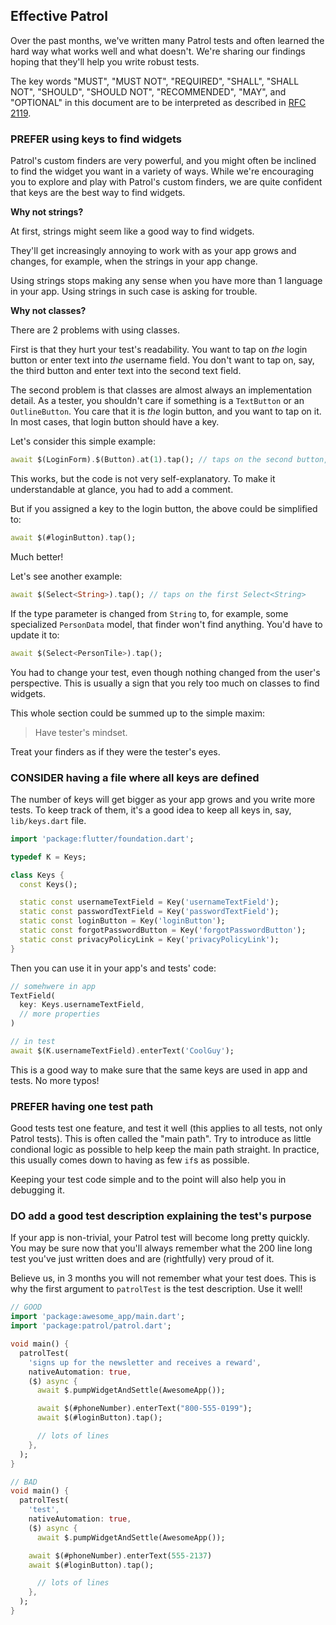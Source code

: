 ## Effective Patrol

Over the past months, we've written many Patrol tests and often learned the hard
way what works well and what doesn't. We're sharing our findings hoping that
they'll help you write robust tests.

The key words "MUST", "MUST NOT", "REQUIRED", "SHALL", "SHALL NOT", "SHOULD",
"SHOULD NOT", "RECOMMENDED", "MAY", and "OPTIONAL" in this document are to be
interpreted as described in [RFC 2119][rfc2119].

### PREFER using keys to find widgets

Patrol's custom finders are very powerful, and you might often be inclined to
find the widget you want in a variety of ways. While we're encouraging you to
explore and play with Patrol's custom finders, we are quite confident that keys
are the best way to find widgets.

**Why not strings?**

At first, strings might seem like a good way to find widgets.

They'll get increasingly annoying to work with as your app grows and changes,
for example, when the strings in your app change.

Using strings stops making any sense when you have more than 1 language in your
app. Using strings in such case is asking for trouble.

**Why not classes?**

There are 2 problems with using classes.

First is that they hurt your test's readability. You want to tap on _the_ login
button or enter text into _the_ username field. You don't want to tap on, say,
the third button and enter text into the second text field.

The second problem is that classes are almost always an implementation detail.
As a tester, you shouldn't care if something is a `TextButton` or an
`OutlineButton`. You care that it is _the_ login button, and you want to tap on
it. In most cases, that login button should have a key.

Let's consider this simple example:

```dart
await $(LoginForm).$(Button).at(1).tap(); // taps on the second button, which logs in
```

This works, but the code is not very self-explanatory. To make it understandable
at glance, you had to add a comment.

But if you assigned a key to the login button, the above could be simplified to:

```dart
await $(#loginButton).tap();
```

Much better!

Let's see another example:

```dart
await $(Select<String>).tap(); // taps on the first Select<String>
```

If the type parameter is changed from `String` to, for example, some specialized
`PersonData` model, that finder won't find anything. You'd have to update it to:

```dart
await $(Select<PersonTile>).tap();
```

You had to change your test, even though nothing changed from the user's
perspective. This is usually a sign that you rely too much on classes to find
widgets.

This whole section could be summed up to the simple maxim:

> Have tester's mindset.

Treat your finders as if they were the tester's eyes.

### CONSIDER having a file where all keys are defined

The number of keys will get bigger as your app grows and you write more tests.
To keep track of them, it's a good idea to keep all keys in, say,
`lib/keys.dart` file.

```dart
import 'package:flutter/foundation.dart';

typedef K = Keys;

class Keys {
  const Keys();

  static const usernameTextField = Key('usernameTextField');
  static const passwordTextField = Key('passwordTextField');
  static const loginButton = Key('loginButton');
  static const forgotPasswordButton = Key('forgotPasswordButton');
  static const privacyPolicyLink = Key('privacyPolicyLink');
}
```

Then you can use it in your app's and tests' code:

```dart
// somehwere in app
TextField(
  key: Keys.usernameTextField,
  // more properties
)
```

```dart
// in test
await $(K.usernameTextField).enterText('CoolGuy');
```

This is a good way to make sure that the same keys are used in app and tests. No
more typos!

### PREFER having one test path

Good tests test one feature, and test it well (this applies to all tests, not
only Patrol tests). This is often called the "main path". Try to introduce as
little condional logic as possible to help keep the main path straight. In
practice, this usually comes down to having as few `if`s as possible.

Keeping your test code simple and to the point will also help you in debugging
it.

### DO add a good test description explaining the test's purpose

If your app is non-trivial, your Patrol test will become long pretty quickly.
You may be sure now that you'll always remember what the 200 line long test
you've just written does and are (rightfully) very proud of it.

Believe us, in 3 months you will not remember what your test does. This is why
the first argument to `patrolTest` is the test description. Use it well!

```dart
// GOOD
import 'package:awesome_app/main.dart';
import 'package:patrol/patrol.dart';

void main() {
  patrolTest(
    'signs up for the newsletter and receives a reward',
    nativeAutomation: true,
    ($) async {
      await $.pumpWidgetAndSettle(AwesomeApp());

      await $(#phoneNumber).enterText("800-555-0199");
      await $(#loginButton).tap();

      // lots of lines
    },
  );
}
```

```dart
// BAD
void main() {
  patrolTest(
    'test',
    nativeAutomation: true,
    ($) async {
      await $.pumpWidgetAndSettle(AwesomeApp());

    await $(#phoneNumber).enterText(555-2137)
    await $(#loginButton).tap();

      // lots of lines
    },
  );
}
```

[rfc2119]: https://www.ietf.org/rfc/rfc2119.txt
